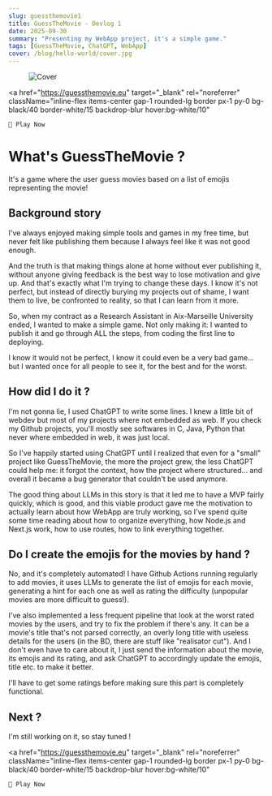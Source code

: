 ```yaml
---
slug: guessthemovie1
title: GuessTheMovie - Devlog 1
date: 2025-09-30
summary: "Presenting my WebApp project, it's a simple game."
tags: [GuessTheMovie, ChatGPT, WebApp]
cover: /blog/hello-world/cover.jpg
---
```


<figure>
  <img src="/blog/guessthemovie/guessthemovie1.png" alt="Cover" loading="lazy" />
</figure>


<a
    href="https://guessthemovie.eu"
    target="_blank" rel="noreferrer"
    className="inline-flex items-center gap-1 rounded-lg border px-1 py-0 bg-black/40 border-white/15 backdrop-blur hover:bg-white/10"
  >
    🎥️ Play Now
  </a>

# What's GuessTheMovie ?

It's a game where the user guess movies based on a list of emojis representing the movie!

## Background story

I've always enjoyed making simple tools and games in my free time, but never felt like publishing them because I always feel like it was not good enough.

And the truth is that making things alone at home without ever publishing it, without anyone giving feedback is the best way to lose motivation and give up. And that's exactly what I'm trying to change these days. I know it's not perfect, but instead of directly burying my projects out of shame, I want them to live, be confronted to reality, so that I can learn from it more.

So, when my contract as a Research Assistant in Aix-Marseille University ended, I wanted to make a simple game. Not only making it: I wanted to publish it and go through ALL the steps, from coding the first line to deploying.

I know it would not be perfect, I know it could even be a very bad game... but I wanted once for all people to see it, for the best and for the worst.

## How did I do it ?

I'm not gonna lie, I used ChatGPT to write some lines. I knew a little bit of webdev but most of my projects where not embedded as web. If you check my Github projects, you'll mostly see softwares in C, Java, Python that never where embedded in web, it was just local.

So I've happily started using ChatGPT until I realized that even for a "small" project like GuessTheMovie, the more the project grew, the less ChatGPT could help me: it forgot the context, how the project where structured... and overall it became a bug generator that couldn't be used anymore.

The good thing about LLMs in this story is that it led me to have a MVP fairly quickly, which is good, and this viable product gave me the motivation to actually learn about how WebApp are truly working, so I've spend quite some time reading about how to organize everything, how Node.js and Next.js work, how to use routes, how to link everything together.

## Do I create the emojis for the movies by hand ?

No, and it's completely automated! I have Github Actions running regularly to add movies, it uses LLMs to generate the list of emojis for each movie, generating a hint for each one as well as rating the difficulty (unpopular movies are more difficult to guess!).

I've also implemented a less frequent pipeline that look at the worst rated movies by the users, and try to fix the problem if there's any. It can be a movie's title that's not parsed correctly, an overly long title with useless details for the users (in the BD, there are stuff like "realisator cut"). And I don't even have to care about it, I just send the information about the movie, its emojis and its rating, and ask ChatGPT to accordingly update the emojis, title etc. to make it better.

I'll have to get some ratings before making sure this part is completely functional.

## Next ?

I'm still working on it, so stay tuned !

<a
    href="https://guessthemovie.eu"
    target="_blank" rel="noreferrer"
    className="inline-flex items-center gap-1 rounded-lg border px-1 py-0 bg-black/40 border-white/15 backdrop-blur hover:bg-white/10"
  >
    🎥️ Play Now
  </a>



